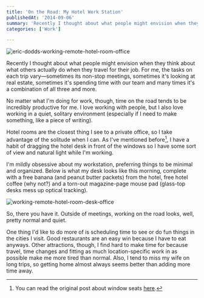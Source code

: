 ```yaml
---
title: 'On the Road: My Hotel Work Station'
publishedAt: '2014-09-06'
summary: 'Recently I thought about what people might envision when they think about what others actually do when they travel for their job. For me, the tasks on each trip vary—sometimes its non-stop meetings,...'
categories: ['Work']

---
```


<Image src="/images/blog/on-the-road-my-hotel-work-station/bd1f9-eric-dodds-working-remote-hotel-room-office.jpg" alt="eric-dodds-working-remote-hotel-room-office" width={800} height={600} />

Recently I thought about what people might envision when they think about what others actually do when they travel for their job. For me, the tasks on each trip vary—sometimes its non-stop meetings, sometimes it's looking at real estate, sometimes it's spending time with our team and many times it's a combination of all three and more.

No matter what I'm doing for work, though, time on the road tends to be incredibly productive for me. I love working with people, but I also love working in a quiet, solitary environment (especially if I need to make something, like a piece of writing).

Hotel rooms are the closest thing I see to a private office, so I take advantage of the solitude when I can. As I've mentioned before[^1], I have a habit of dragging the hotel desk in front of the windows so I have some sort of view and natural light while I'm working.

I'm mildly obsessive about my workstation, preferring things to be minimal and organized. Below is what my desk looks like this morning, complete with a free banana (and peanut butter packets) from the hotel, free hotel coffee (why not?) and a torn-out magazine-page mouse pad (glass-top desks mess up optical tracking).

<Image src="/images/blog/on-the-road-my-hotel-work-station/7d74f-working-remote-hotel-room-desk-office.jpg" alt="working-remote-hotel-room-desk-office" width={800} height={600} />

So, there you have it. Outside of meetings, working on the road looks, well, pretty normal and quiet.

One thing I'd like to do more of is scheduling time to see or do fun things in the cities I visit. Good restaurants are an easy win because I have to eat anyways. Other attractions, though, I find hard to make time for because travel, time changes and fitting as much location-specific work in as possible make me more tired than normal. Also, I tend to miss my wife on long trips, so getting home almost always seems better than adding more time away.

[^1]: You can read the original post about window seats [here](https://ericdodds.com/the-window-seat/).
